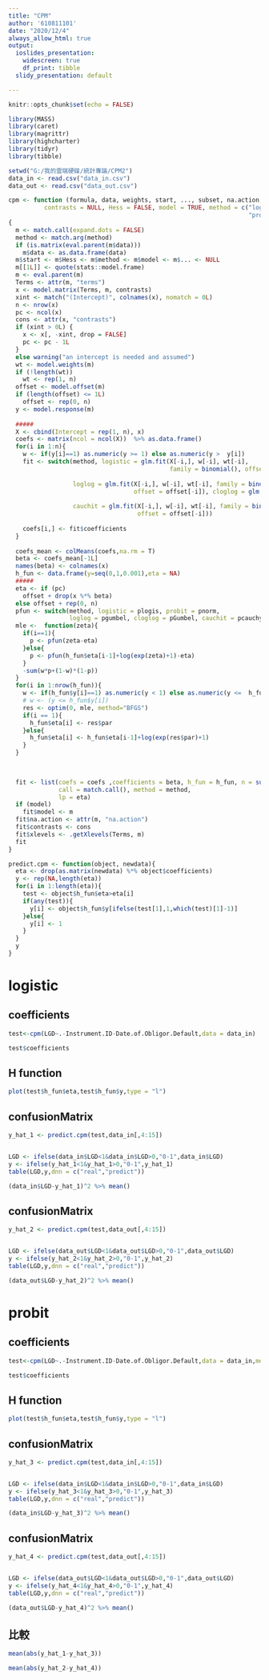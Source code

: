 ```yaml
---
title: "CPM"
author: '610811101'
date: "2020/12/4"
always_allow_html: true
output:
  ioslides_presentation: 
    widescreen: true
    df_print: tibble 
  slidy_presentation: default

---
```




```r
knitr::opts_chunk$set(echo = FALSE)
```

```r
library(MASS)
library(caret)
library(magrittr)
library(highcharter)
library(tidyr)
library(tibble)
```


```r
setwd("G:/我的雲端硬碟/統計專論/CPM2")
data_in <- read.csv("data_in.csv")
data_out <- read.csv("data_out.csv")

```



```r
cpm <- function (formula, data, weights, start, ..., subset, na.action, 
          contrasts = NULL, Hess = FALSE, model = TRUE, method = c("logistic", 
                                                                   "probit", "loglog", "cloglog", "cauchit")) 
{
  m <- match.call(expand.dots = FALSE)
  method <- match.arg(method)
  if (is.matrix(eval.parent(m$data))) 
    m$data <- as.data.frame(data)
  m$start <- m$Hess <- m$method <- m$model <- m$... <- NULL
  m[[1L]] <- quote(stats::model.frame)
  m <- eval.parent(m)
  Terms <- attr(m, "terms")
  x <- model.matrix(Terms, m, contrasts)
  xint <- match("(Intercept)", colnames(x), nomatch = 0L)
  n <- nrow(x)
  pc <- ncol(x)
  cons <- attr(x, "contrasts")
  if (xint > 0L) {
    x <- x[, -xint, drop = FALSE]
    pc <- pc - 1L
  }
  else warning("an intercept is needed and assumed")
  wt <- model.weights(m)
  if (!length(wt)) 
    wt <- rep(1, n)
  offset <- model.offset(m)
  if (length(offset) <= 1L) 
    offset <- rep(0, n)
  y <- model.response(m)
  
  #####
  X <- cbind(Intercept = rep(1, n), x)
  coefs <- matrix(ncol = ncol(X))  %>% as.data.frame()
  for(i in 1:n){
    w <- if(y[i]==1) as.numeric(y >= 1) else as.numeric(y >  y[i])
    fit <- switch(method, logistic = glm.fit(X[-i,], w[-i], wt[-i], 
                                             family = binomial(), offset = offset[-i]), probit = glm.fit(X[-i,], 
                                                                                                     w[-i], wt[-i], family = binomial("probit"), offset = offset[-i]), 
                  loglog = glm.fit(X[-i,], w[-i], wt[-i], family = binomial("probit"), 
                                   offset = offset[-i]), cloglog = glm.fit(X[-i,], w[-i], wt[-i], 
                                                                       family = binomial("probit"), offset = offset[-i]), 
                  cauchit = glm.fit(X[-i,], w[-i], wt[-i], family = binomial("cauchit"), 
                                    offset = offset[-i]))
    
    coefs[i,] <- fit$coefficients
  }
  
  coefs_mean <- colMeans(coefs,na.rm = T)
  beta <- coefs_mean[-1L]
  names(beta) <- colnames(x)
  h_fun <- data.frame(y=seq(0,1,0.001),eta = NA)
  #####
  eta <- if (pc) 
    offset + drop(x %*% beta)
  else offset + rep(0, n)
  pfun <- switch(method, logistic = plogis, probit = pnorm, 
                 loglog = pgumbel, cloglog = pGumbel, cauchit = pcauchy)
  mle <-  function(zeta){
    if(i==1){
      p <- pfun(zeta-eta)
    }else{
      p <- pfun(h_fun$eta[i-1]+log(exp(zeta)+1)-eta)
    }
    -sum(w*p+(1-w)*(1-p))
  }
  for(i in 1:nrow(h_fun)){
    w <- if(h_fun$y[i]==1) as.numeric(y < 1) else as.numeric(y <=  h_fun$y[i])
    # w <- (y <= h_fun$y[i])
    res <- optim(0, mle, method="BFGS")
    if(i == 1){
      h_fun$eta[i] <- res$par
    }else{
      h_fun$eta[i] <- h_fun$eta[i-1]+log(exp(res$par)+1)
    }
  }
  
  

  fit <- list(coefs = coefs ,coefficients = beta, h_fun = h_fun, n = sum(wt), nobs = sum(wt), terms = Terms,
              call = match.call(), method = method,
              lp = eta)
  if (model) 
    fit$model <- m
  fit$na.action <- attr(m, "na.action")
  fit$contrasts <- cons
  fit$xlevels <- .getXlevels(Terms, m)
  fit
}

```


```r
predict.cpm <- function(object, newdata){
  eta <- drop(as.matrix(newdata) %*% object$coefficients)
  y <- rep(NA,length(eta))
  for(i in 1:length(eta)){
    test <- object$h_fun$eta>eta[i]
    if(any(test)){
      y[i] <- object$h_fun$y[ifelse(test[1],1,which(test)[1]-1)]
    }else{
      y[i] <- 1
    }
  }
  y
}
```

# logistic  


## coefficients


```r
test<-cpm(LGD~.-Instrument.ID-Date.of.Obligor.Default,data = data_in)

test$coefficients

```

## H function

```r
plot(test$h_fun$eta,test$h_fun$y,type = "l")
```







## confusionMatrix  


```r
y_hat_1 <- predict.cpm(test,data_in[,4:15])


LGD <- ifelse(data_in$LGD<1&data_in$LGD>0,"0-1",data_in$LGD)
y <- ifelse(y_hat_1<1&y_hat_1>0,"0-1",y_hat_1)
table(LGD,y,dnn = c("real","predict")) 

(data_in$LGD-y_hat_1)^2 %>% mean()
```

## confusionMatrix 



```r
y_hat_2 <- predict.cpm(test,data_out[,4:15])


LGD <- ifelse(data_out$LGD<1&data_out$LGD>0,"0-1",data_out$LGD)
y <- ifelse(y_hat_2<1&y_hat_2>0,"0-1",y_hat_2)
table(LGD,y,dnn = c("real","predict")) 

(data_out$LGD-y_hat_2)^2 %>% mean()
```


# probit  


## coefficients


```r
test<-cpm(LGD~.-Instrument.ID-Date.of.Obligor.Default,data = data_in,method = "probit")

test$coefficients

```

## H function

```r
plot(test$h_fun$eta,test$h_fun$y,type = "l")
```





## confusionMatrix  


```r
y_hat_3 <- predict.cpm(test,data_in[,4:15])


LGD <- ifelse(data_in$LGD<1&data_in$LGD>0,"0-1",data_in$LGD)
y <- ifelse(y_hat_3<1&y_hat_3>0,"0-1",y_hat_3)
table(LGD,y,dnn = c("real","predict")) 

(data_in$LGD-y_hat_3)^2 %>% mean()
```

## confusionMatrix 



```r
y_hat_4 <- predict.cpm(test,data_out[,4:15])


LGD <- ifelse(data_out$LGD<1&data_out$LGD>0,"0-1",data_out$LGD)
y <- ifelse(y_hat_4<1&y_hat_4>0,"0-1",y_hat_4)
table(LGD,y,dnn = c("real","predict")) 

(data_out$LGD-y_hat_4)^2 %>% mean()
```




## 比較   



```r
mean(abs(y_hat_1-y_hat_3))
```

```r
mean(abs(y_hat_2-y_hat_4))
```

